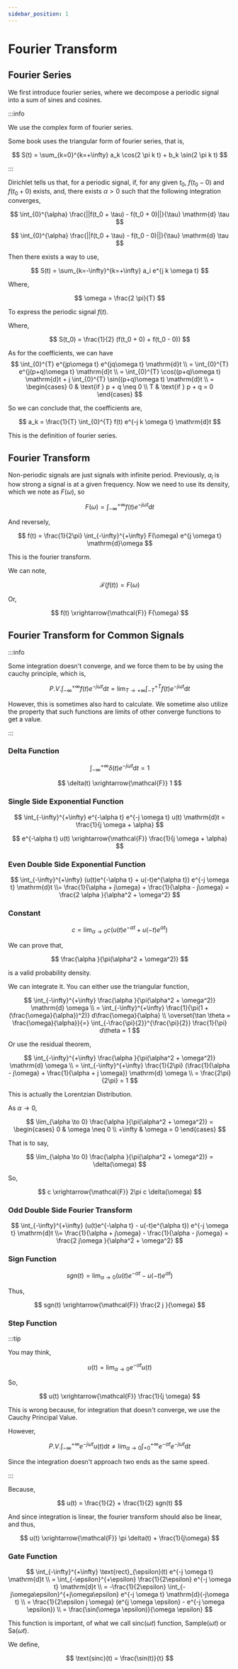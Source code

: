 ```yaml
---
sidebar_position: 1
---
```


# Fourier Transform

## Fourier Series

We first introduce fourier series, where we decompose a periodic signal into a sum of sines and cosines.

:::info

We use the complex form of fourier series.

Some book uses the triangular form of fourier series, that is,

$$
S(t) = \sum_{k=0}^{k=+\infty} a_k \cos(2 \pi k t) + b_k \sin(2 \pi k t)
$$

:::

Dirichlet tells us that, for a periodic signal, if, for any given $t_0$, $f(t_0-0)$ and $f(t_0+0)$ exists, and, there exists $\alpha > 0$ such that the following integration converges,

$$
\int_{0}^{\alpha} \frac{||f(t_0 + \tau) - f(t_0 + 0)||}{\tau} \mathrm{d} \tau
$$

$$
\int_{0}^{\alpha} \frac{||f(t_0 + \tau) - f(t_0 - 0)||}{\tau} \mathrm{d} \tau
$$

Then there exists a way to use,

$$
S(t) = \sum_{k=-\infty}^{k=+\infty} a_i e^{j k \omega t}
$$

Where,

$$
\omega = \frac{2 \pi}{T}
$$

To express the periodic signal $f(t)$.

Where,

$$
S(t_0) = \frac{1}{2} (f(t_0 + 0) + f(t_0 - 0))
$$

As for the coefficients, we can have
$$
\int_{0}^{T} e^{jp\omega t} e^{jq\omega t} \mathrm{d}t \\
= \int_{0}^{T} e^{j(p+q)\omega t} \mathrm{d}t \\
= \int_{0}^{T} \cos((p+q)\omega t) \mathrm{d}t + j \int_{0}^{T} \sin((p+q)\omega t) \mathrm{d}t \\
= \begin{cases}
0 & \text{if } p + q \neq 0 \\
T & \text{if } p + q = 0
\end{cases}
$$

So we can conclude that, the coefficients are,

$$
a_k = \frac{1}{T} \int_{0}^{T} f(t) e^{-j k \omega t} \mathrm{d}t
$$

This is the definition of fourier series.

## Fourier Transform

Non-periodic signals are just signals with infinite period. Previously, $a_i$ is how strong a signal is at a given frequency. Now we need to use its density, which we note as $F(\omega)$, so

$$
F(\omega) = \int_{-\infty}^{+\infty} f(t) e^{-j \omega t} \mathrm{d}t
$$

And reversely,

$$
f(t) = \frac{1}{2\pi} \int_{-\infty}^{+\infty} F(\omega) e^{j \omega t} \mathrm{d}\omega
$$

This is the fourier transform.

We can note,

$$
\mathcal{F}(f(t)) = F(\omega)
$$

Or,

$$
f(t) \xrightarrow{\mathcal{F}} F(\omega)
$$

## Fourier Transform for Common Signals

:::info

Some integration doesn't converge, and we force them to be by using the cauchy principle, which is,

$$
P.V. \int_{-\infty}^{+\infty} f(t) e^{-j \omega t} \mathrm{d}t = \lim_{T \to +\infty} \int_{-T}^{+T} f(t) e^{-j \omega t} \mathrm{d}t
$$

However, this is sometimes also hard to calculate. We sometime also utilize the property that such functions are limits of other converge functions to get a value.

:::

### Delta Function

$$
\int_{-\infty}^{+\infty} \delta(t) e^{-j \omega t} \mathrm{d}t = 1
$$

$$
\delta(t) \xrightarrow{\mathcal{F}} 1
$$

### Single Side Exponential Function

$$
\int_{-\infty}^{+\infty} e^{-\alpha t} e^{-j \omega t} u(t) \mathrm{d}t = \frac{1}{j \omega + \alpha}
$$

$$
e^{-\alpha t} u(t) \xrightarrow{\mathcal{F}} \frac{1}{j \omega + \alpha}
$$

### Even Double Side Exponential Function

$$
\int_{-\infty}^{+\infty} (u(t)e^{-\alpha t} + u(-t)e^{\alpha t}) e^{-j \omega t} \mathrm{d}t \\= \frac{1}{\alpha + j\omega} + \frac{1}{\alpha - j\omega} = \frac{2 \alpha }{\alpha^2 + \omega^2}
$$

### Constant

$$
c = \lim_{\alpha \to 0} c(u(t)e^{-\alpha t} + u(-t)e^{\alpha t})
$$

We can prove that,

$$
\frac{\alpha }{\pi(\alpha^2 + \omega^2)}
$$

is a valid probability density.

We can integrate it. You can either use the triangular function,

$$
\int_{-\infty}^{+\infty} \frac{\alpha }{\pi(\alpha^2 + \omega^2)} \mathrm{d} \omega \\
= \int_{-\infty}^{+\infty} \frac{1}{\pi(1 + (\frac{\omega}{\alpha})^2)} d\frac{\omega}{\alpha} \\
\overset{\tan \theta = \frac{\omega}{\alpha}}{=} \int_{-\frac{\pi}{2}}^{\frac{\pi}{2}} \frac{1}{\pi} d\theta = 1
$$

Or use the residual theorem,

$$
\int_{-\infty}^{+\infty} \frac{\alpha }{\pi(\alpha^2 + \omega^2)} \mathrm{d} \omega \\
= \int_{-\infty}^{+\infty} \frac{1}{2\pi} (\frac{1}{\alpha - j\omega} + \frac{1}{\alpha + j \omega}) \mathrm{d} \omega \\
= \frac{2\pi}{2\pi} = 1
$$

This is actually the Lorentzian Distribution.

As $\alpha \to 0$,

$$
\lim_{\alpha \to 0} \frac{\alpha }{\pi(\alpha^2 + \omega^2)} = \begin{cases}
0 & \omega \neq 0 \\
+\infty & \omega = 0
\end{cases}
$$

That is to say,

$$
\lim_{\alpha \to 0} \frac{\alpha }{\pi(\alpha^2 + \omega^2)} = \delta(\omega)
$$

So,

$$
c \xrightarrow{\mathcal{F}} 2\pi c \delta(\omega)
$$

### Odd Double Side Fourier Transform


$$
\int_{-\infty}^{+\infty} (u(t)e^{-\alpha t} - u(-t)e^{\alpha t}) e^{-j \omega t} \mathrm{d}t \\= \frac{1}{\alpha + j\omega} - \frac{1}{\alpha - j\omega} = \frac{2 j\omega }{\alpha^2 + \omega^2}
$$

### Sign Function

$$
sgn(t) = \lim_{\alpha \to 0} (u(t)e^{-\alpha t} - u(-t)e^{\alpha t})
$$

Thus,

$$
sgn(t) \xrightarrow{\mathcal{F}} \frac{2 j }{\omega}
$$

### Step Function


:::tip

You may think,

$$
u(t) = \lim_{\alpha \to 0} e^{-\alpha t} u(t)
$$

So,

$$
u(t) \xrightarrow{\mathcal{F}} \frac{1}{j \omega}
$$

This is wrong because, for integration that doesn't converge, we use the Cauchy Principal Value.

However,

$$
P.V. \int_{-\infty}^{+\infty} e^{-j \omega t} u(t) \mathrm{d}t \neq \lim_{\alpha \to 0} \int_{+0}^{+\infty} e^{-\alpha t} e^{-j \omega t} \mathrm{d}t
$$

Since the integration doesn't approach two ends as the same speed.

:::

Because,

$$
u(t) = \frac{1}{2} + \frac{1}{2} sgn(t)
$$

And since integration is linear, the fourier transform should also be linear, and thus,

$$
u(t) \xrightarrow{\mathcal{F}} \pi \delta(t) + \frac{1}{j\omega}
$$

### Gate Function

$$
\int_{-\infty}^{+\infty} \text{rect}_{\epsilon}(t) e^{-j \omega t} \mathrm{d}t \\
= \int_{-\epsilon}^{+\epsilon} \frac{1}{2\epsilon} e^{-j \omega t} \mathrm{d}t \\
= -\frac{1}{2\epsilon} \int_{-j\omega\epsilon}^{+j\omega\epsilon} e^{-j \omega t} \mathrm{d}(-j\omega t) \\
= \frac{1}{2\epsilon j \omega} (e^{j \omega \epsilon} - e^{-j \omega \epsilon}) \\
= \frac{\sin(\omega \epsilon)}{\omega \epsilon}
$$

This function is important, of what we call $\text{sinc}(\omega t)$ function, $\text{Sample}(\omega t)$ or $\text{Sa}(\omega t)$.

We define,

$$
\text{sinc}(t) = \frac{\sin(t)}{t}
$$
